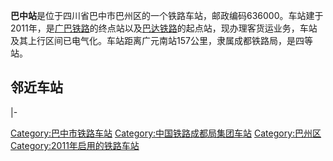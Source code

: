 {{Unreferenced|time=2021-09-07}}
{{noteTA
|1=zh-cn:始发车次; zh-hk:列車班次;
|2=zh-cn:车次; zh-hk:班次;
}}
{{Infobox China railway station
|车站名称 = 巴中站
|图片 = Bazhong station.jpg
|车站拼音 = Bazhong
|英文名称 = Bazhong Railway Station
|车站代码 = 45912
|电报码 = IEW
|拼音码 = BZH
|车站位置 = [[四川省|四川省]][[巴中市|巴中市]][[巴州区|巴州区]]
|坐标 = {{coord|31.876228|N|106.761186|E|display=inline,title}}
|归属 = [[成都铁路局|成都铁路局]]
|线路 = [[广巴铁路|广巴铁路]]、[[巴达铁路|巴达铁路]]
|车站等级 = [[四等站_(中铁)|四等站]]
}}
'''巴中站'''是位于四川省巴中市巴州区的一个铁路车站，邮政编码636000。车站建于2011年，是[[广巴铁路|广巴铁路]]的终点站以及[[巴达铁路|巴达铁路]]的起点站，现办理客货运业务，车站及其上行区间已电气化。车站距离广元南站157公里，隶属成都铁路局，是四等站。

==邻近车站==
{{start rail box|[[中国铁路|中国铁路]]}}
{{s-inop|[[下两站|下两站]]|{{站|广元南}}方向}}
{{s-line|[[广巴铁路|广巴铁路]]<br />← 24km 巴中站 {{0}}{{0}}{{0}}{{0}} {{0}}{{0}}}}
{{terminus}}
|-
{{terminus}}
{{s-line|[[巴达铁路|巴达铁路]]<br />{{0}}{{0}} {{0}}{{0}}{{0}}{{0}} 巴中站 11km →}}
{{s-inop|[[巴中东站|巴中东站]]|{{站|达州}}方向}}
{{end box}}

{{广巴铁路}}
{{巴达铁路}}

[[Category:巴中市铁路车站|Category:巴中市铁路车站]]
[[Category:中国铁路成都局集团车站|Category:中国铁路成都局集团车站]]
[[Category:巴州区|Category:巴州区]]
[[Category:2011年启用的铁路车站|Category:2011年启用的铁路车站]]